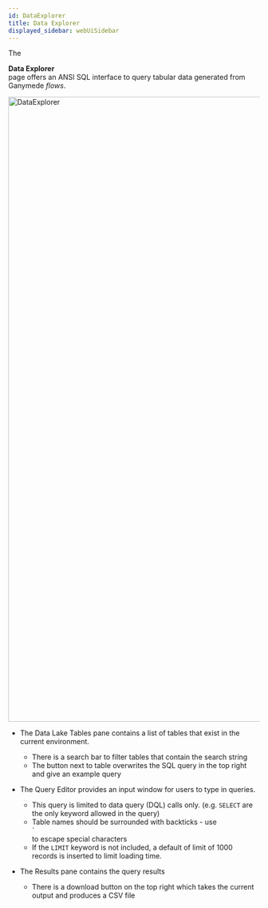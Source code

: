 ```yaml
---
id: DataExplorer
title: Data Explorer
displayed_sidebar: webUiSidebar
---
```



The <div className="button darkblue_button"><FileSearchOutlined /> **Data Explorer**</div> page offers an ANSI SQL interface to query tabular data generated from Ganymede _flows_.  

<img width="1251" alt="DataExplorer" src="https://user-images.githubusercontent.com/46538575/225719033-5a93f896-2926-44b8-a871-7502d2cc8b34.png"/>

- The Data Lake Tables pane contains a list of tables that exist in the current environment. 
  - There is a search bar to filter tables that contain the search string
  - The button next to table overwrites the SQL query in the top right and give an example query

- The Query Editor provides an input window for users to type in queries.
  - This query is limited to data query (DQL) calls only. (e.g. `SELECT` are the only keyword allowed in the query)
  - Table names should be surrounded with backticks - use <div className="keystroke">`</div> to escape special characters
  - If the `LIMIT` keyword is not included, a default of limit of 1000 records is inserted to limit loading time.
  
- The Results pane contains the query results
  - There is a download button on the top right which takes the current output and produces a CSV file
